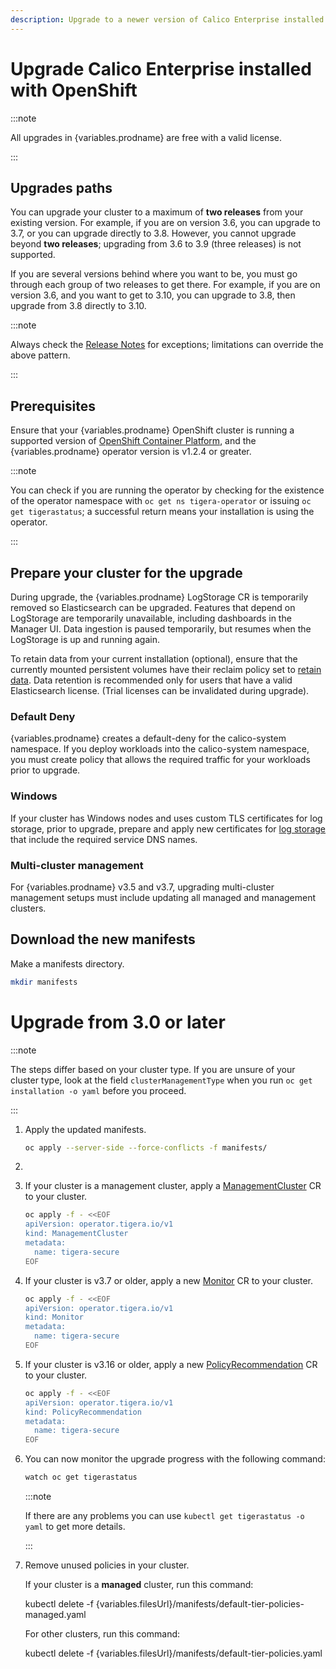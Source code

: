```yaml
---
description: Upgrade to a newer version of Calico Enterprise installed with OpenShift.
---
```



# Upgrade Calico Enterprise installed with OpenShift

:::note

All upgrades in {variables.prodname} are free with a valid license.

:::

## Upgrades paths

You can upgrade your cluster to a maximum of **two releases** from your existing version. For example, if you are on version 3.6, you can upgrade to 3.7, or you can upgrade directly to 3.8. However, you cannot upgrade beyond **two releases**; upgrading from 3.6 to 3.9 (three releases) is not supported.

If you are several versions behind where you want to be, you must go through each group of two releases to get there. For example, if you are on version 3.6, and you want to get to 3.10, you can upgrade to 3.8, then upgrade from 3.8 directly to 3.10.

:::note

Always check the [Release Notes](../../../release-notes/index.mdx) for exceptions; limitations can override the above pattern.

:::

## Prerequisites

Ensure that your {variables.prodname} OpenShift cluster is running a supported version of [OpenShift Container Platform](../../compatibility.mdx#openshift), and the {variables.prodname} operator version is v1.2.4 or greater.

:::note

You can check if you are running the operator by checking for the existence of the operator namespace
with `oc get ns tigera-operator` or issuing `oc get tigerastatus`; a successful return means your installation is
using the operator.

:::

## Prepare your cluster for the upgrade

During upgrade, the {variables.prodname} LogStorage CR is temporarily removed so Elasticsearch can be upgraded. Features
that depend on LogStorage are temporarily unavailable, including dashboards in the Manager UI. Data ingestion is paused
temporarily, but resumes when the LogStorage is up and running again.

To retain data from your current installation (optional), ensure that the currently mounted persistent volumes
have their reclaim policy set to [retain data](https://kubernetes.io/docs/tasks/administer-cluster/change-pv-reclaim-policy/).
Data retention is recommended only for users that have a valid Elasticsearch license. (Trial licenses can be invalidated
during upgrade).

### Default Deny

{variables.prodname} creates a default-deny for the calico-system namespace. If you deploy workloads into the calico-system namespace, you must create policy that allows the required traffic for your workloads prior to upgrade.

### Windows

If your cluster has Windows nodes and uses custom TLS certificates for log storage, prior to upgrade, prepare and apply new certificates for [log storage](../../../operations/comms/log-storage-tls.mdx) that include the required service DNS names.

### Multi-cluster management

For {variables.prodname} v3.5 and v3.7, upgrading multi-cluster management setups must include updating all managed and management clusters.

## Download the new manifests

Make a manifests directory.

```bash
mkdir manifests
```

<InstallOpenShiftManifests upgradeFrom='Enterprise' />

# Upgrade from 3.0 or later

:::note

The steps differ based on your cluster type. If you are unsure of your cluster type, look at the field `clusterManagementType` when you run `oc get installation -o yaml` before you proceed.

:::

1. Apply the updated manifests.

   ```bash
   oc apply --server-side --force-conflicts -f manifests/
   ```

1. <OpenShiftPrometheusOperator operation='upgrade' />

1. If your cluster is a management cluster, apply a [ManagementCluster](../../../reference/installation/api.mdx#operator.tigera.io/v1.ManagementCluster)
   CR to your cluster.

   ```bash
   oc apply -f - <<EOF
   apiVersion: operator.tigera.io/v1
   kind: ManagementCluster
   metadata:
     name: tigera-secure
   EOF
   ```

1. If your cluster is v3.7 or older, apply a new [Monitor](../../../reference/installation/api.mdx#operator.tigera.io/v1.Monitor)
   CR to your cluster.

   ```bash
   oc apply -f - <<EOF
   apiVersion: operator.tigera.io/v1
   kind: Monitor
   metadata:
     name: tigera-secure
   EOF
   ```

1. If your cluster is v3.16 or older, apply a new [PolicyRecommendation](../../../reference/installation/api.mdx#operator.tigera.io/v1.PolicyRecommendation)
   CR to your cluster.

   ```bash
   oc apply -f - <<EOF
   apiVersion: operator.tigera.io/v1
   kind: PolicyRecommendation
   metadata:
     name: tigera-secure
   EOF
   ```

1. You can now monitor the upgrade progress with the following command:

   ```bash
   watch oc get tigerastatus
   ```

   :::note

   If there are any problems you can use `kubectl get tigerastatus -o yaml` to get more details.

   :::

1. Remove unused policies in your cluster.

   If your cluster is a **managed** cluster, run this command:

   <CodeBlock language='bash'>
   kubectl delete -f {variables.filesUrl}/manifests/default-tier-policies-managed.yaml
   </CodeBlock>

   For other clusters, run this command:

   <CodeBlock language='bash'>
   kubectl delete -f {variables.filesUrl}/manifests/default-tier-policies.yaml
   </CodeBlock>
